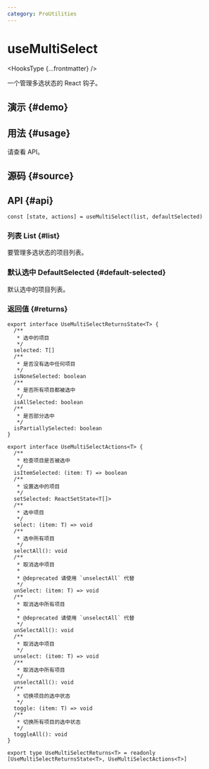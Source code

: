 ```yaml
---
category: ProUtilities
---
```


# useMultiSelect


<HooksType {...frontmatter} />

一个管理多选状态的 React 钩子。

## 演示 \{#demo}


<App />

## 用法 \{#usage}

请查看 API。

## 源码 \{#source}


<Source />

## API \{#api}

```tsx
const [state, actions] = useMultiSelect(list, defaultSelected)
```

### 列表 List \{#list}

要管理多选状态的项目列表。

### 默认选中 DefaultSelected \{#default-selected}

默认选中的项目列表。

### 返回值 \{#returns}

```tsx
export interface UseMultiSelectReturnsState<T> {
  /**
   * 选中的项目
   */
  selected: T[]
  /**
   * 是否没有选中任何项目
   */
  isNoneSelected: boolean
  /**
   * 是否所有项目都被选中
   */
  isAllSelected: boolean
  /**
   * 是否部分选中
   */
  isPartiallySelected: boolean
}

export interface UseMultiSelectActions<T> {
  /**
   * 检查项目是否被选中
   */
  isItemSelected: (item: T) => boolean
  /**
   * 设置选中的项目
   */
  setSelected: ReactSetState<T[]>
  /**
   * 选中项目
   */
  select: (item: T) => void
  /**
   * 选中所有项目
   */
  selectAll(): void
  /**
   * 取消选中项目
   *
   * @deprecated 请使用 `unselectAll` 代替
   */
  unSelect: (item: T) => void
  /**
   * 取消选中所有项目
   *
   * @deprecated 请使用 `unselectAll` 代替
   */
  unSelectAll(): void
  /**
   * 取消选中项目
   */
  unselect: (item: T) => void
  /**
   * 取消选中所有项目
   */
  unselectAll(): void
  /**
   * 切换项目的选中状态
   */
  toggle: (item: T) => void
  /**
   * 切换所有项目的选中状态
   */
  toggleAll(): void
}

export type UseMultiSelectReturns<T> = readonly [UseMultiSelectReturnsState<T>, UseMultiSelectActions<T>]
```
